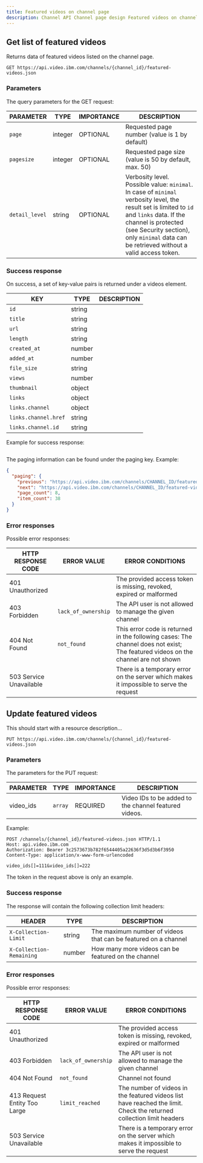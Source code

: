 ```yaml
---
title: Featured videos on channel page
description: Channel API Channel page design Featured videos on channel page
---
```


## Get list of featured videos

Returns data of featured videos listed on the channel page.

```
GET https://api.video.ibm.com/channels/{channel_id}/featured-videos.json
```

### Parameters

The query parameters for the GET request:

| PARAMETER      | TYPE    | IMPORTANCE | DESCRIPTION                                                                                                                                                                                                                                                                                          |
| -------------- | ------- | ---------- | ---------------------------------------------------------------------------------------------------------------------------------------------------------------------------------------------------------------------------------------------------------------------------------------------------- |
| `page`         | integer | OPTIONAL   | Requested page number (value is 1 by default)                                                                                                                                                                                                                                                        |
| `pagesize`     | integer | OPTIONAL   | Requested page size (value is 50 by default, max. 50)                                                                                                                                                                                                                                                |
| `detail_level` | string  | OPTIONAL   | Verbosity level. Possible value: `minimal`. In case of `minimal` verbosity level, the result set is limited to `id` and `links` data. If the channel is protected (<Link to="/channel-api-security">see Security section</Link>), only `minimal` data can be retrieved without a valid access token. |

### Success response

On success, a set of key-value pairs is returned under a videos element.

| KEY                  | TYPE   | DESCRIPTION |
| -------------------- | ------ | ----------- |
| `id`                 | string |             |
| `title`              | string |             |
| `url`                | string |             |
| `length`             | string |             |
| `created_at`         | number |             |
| `added_at`           | number |             |
| `file_size`          | string |             |
| `views`              | number |             |
| `thumbnail`          | object |             |
| `links`              | object |             |
| `links.channel`      | object |             |
| `links.channel.href` | string |             |
| `links.channel.id`   | string |             |

Example for success response:

```

```

The paging information can be found under the paging key.
Example:

```json
{
  "paging": {
    "previous": "https://api.video.ibm.com/channels/CHANNEL_ID/featured-videos.json?pagesize=PAGE_SIZE&page=PREVIOUS_PAGE",
    "next": "https://api.video.ibm.com/channels/CHANNEL_ID/featured-videos.json?pagesize=PAGE_SIZE&page=NEXT_PAGE",
    "page_count": 8,
    "item_count": 38
  }
}
```

### Error responses

Possible error responses:

| HTTP RESPONSE CODE      | ERROR VALUE         | ERROR CONDITIONS                                                                                                                 |
| ----------------------- | ------------------- | -------------------------------------------------------------------------------------------------------------------------------- |
| 401 Unauthorized        |                     | The provided access token is missing, revoked, expired or malformed                                                              |
| 403 Forbidden           | `lack_of_ownership` | The API user is not allowed to manage the given channel                                                                          |
| 404 Not Found           | `not_found`         | This error code is returned in the following cases: The channel does not exist; The featured videos on the channel are not shown |
| 503 Service Unavailable |                     | There is a temporary error on the server which makes it impossible to serve the request                                          |

## Update featured videos

This should start with a resource description…

```
PUT https://api.video.ibm.com/channels/{channel_id}/featured-videos.json
```

### Parameters

The parameters for the PUT request:

| PARAMETER | TYPE    | IMPORTANCE | DESCRIPTION                                           |
| --------- | ------- | ---------- | ----------------------------------------------------- |
| video_ids | `array` | REQUIRED   | Video IDs to be added to the channel featured videos. |

Example:

```
POST /channels/{channel_id}/featured-videos.json HTTP/1.1
Host: api.video.ibm.com
Authorization: Bearer 3c2573673b782f6544405a22636f3d5d3b6f3950
Content-Type: application/x-www-form-urlencoded

video_ids[]=111&video_ids[]=222
```

The token in the request above is only an example.

### Success response

The response will contain the following collection limit headers:

| HEADER                   | TYPE   | DESCRIPTION                                                    |
| ------------------------ | ------ | -------------------------------------------------------------- |
| `X-Collection-Limit`     | string | The maximum number of videos that can be featured on a channel |
| `X-Collection-Remaining` | number | How many more videos can be featured on the channel            |

### Error responses

Possible error responses:

| HTTP RESPONSE CODE           | ERROR VALUE         | ERROR CONDITIONS                                                                                                     |
| ---------------------------- | ------------------- | -------------------------------------------------------------------------------------------------------------------- |
| 401 Unauthorized             |                     | The provided access token is missing, revoked, expired or malformed                                                  |
| 403 Forbidden                | `lack_of_ownership` | The API user is not allowed to manage the given channel                                                              |
| 404 Not Found                | `not_found`         | Channel not found                                                                                                    |
| 413 Request Entity Too Large | `limit_reached`     | The number of videos in the featured videos list have reached the limit. Check the returned collection limit headers |
| 503 Service Unavailable      |                     | There is a temporary error on the server which makes it impossible to serve the request                              |
